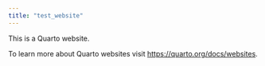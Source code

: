 ```yaml
---
title: "test_website"
---
```


This is a Quarto website.

To learn more about Quarto websites visit <https://quarto.org/docs/websites>.
